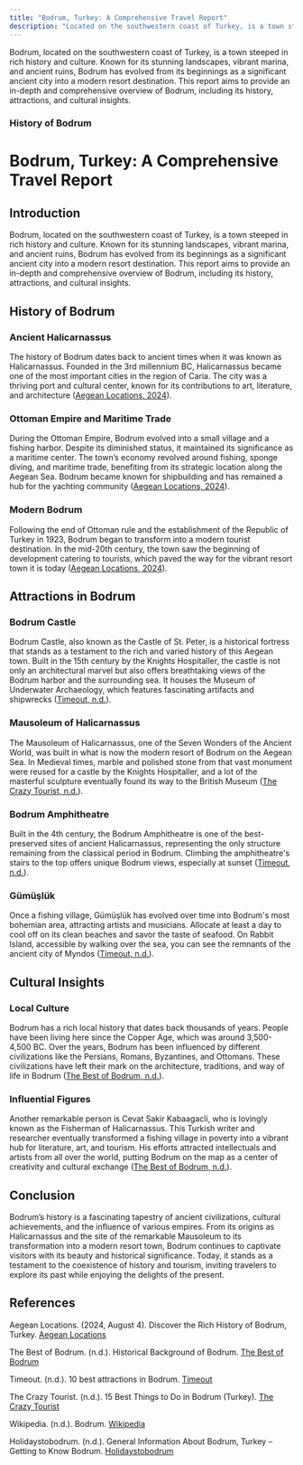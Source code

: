 ```yaml
---
title: "Bodrum, Turkey: A Comprehensive Travel Report"
description: "Located on the southwestern coast of Turkey, is a town steeped in rich history and culture new file."
---
```


Bodrum, located on the southwestern coast of Turkey, is a town steeped in rich history and culture. Known for its stunning landscapes, vibrant marina, and ancient ruins, Bodrum has evolved from its beginnings as a significant ancient city into a modern resort destination. This report aims to provide an in-depth and comprehensive overview of Bodrum, including its history, attractions, and cultural insights.

### History of Bodrum
 # Bodrum, Turkey: A Comprehensive Travel Report

## Introduction

Bodrum, located on the southwestern coast of Turkey, is a town steeped in rich history and culture. Known for its stunning landscapes, vibrant marina, and ancient ruins, Bodrum has evolved from its beginnings as a significant ancient city into a modern resort destination. This report aims to provide an in-depth and comprehensive overview of Bodrum, including its history, attractions, and cultural insights.

## History of Bodrum

### Ancient Halicarnassus

The history of Bodrum dates back to ancient times when it was known as Halicarnassus. Founded in the 3rd millennium BC, Halicarnassus became one of the most important cities in the region of Caria. The city was a thriving port and cultural center, known for its contributions to art, literature, and architecture ([Aegean Locations, 2024](https://aegeanlocations.com/2024/08/04/discover-the-rich-history-of-bodrum-turkey/)).

### Ottoman Empire and Maritime Trade

During the Ottoman Empire, Bodrum evolved into a small village and a fishing harbor. Despite its diminished status, it maintained its significance as a maritime center. The town’s economy revolved around fishing, sponge diving, and maritime trade, benefiting from its strategic location along the Aegean Sea. Bodrum became known for shipbuilding and has remained a hub for the yachting community ([Aegean Locations, 2024](https://aegeanlocations.com/2024/08/04/discover-the-rich-history-of-bodrum-turkey/)).

### Modern Bodrum

Following the end of Ottoman rule and the establishment of the Republic of Turkey in 1923, Bodrum began to transform into a modern tourist destination. In the mid-20th century, the town saw the beginning of development catering to tourists, which paved the way for the vibrant resort town it is today ([Aegean Locations, 2024](https://aegeanlocations.com/2024/08/04/discover-the-rich-history-of-bodrum-turkey/)).

## Attractions in Bodrum

### Bodrum Castle

Bodrum Castle, also known as the Castle of St. Peter, is a historical fortress that stands as a testament to the rich and varied history of this Aegean town. Built in the 15th century by the Knights Hospitaller, the castle is not only an architectural marvel but also offers breathtaking views of the Bodrum harbor and the surrounding sea. It houses the Museum of Underwater Archaeology, which features fascinating artifacts and shipwrecks ([Timeout, n.d.](https://www.timeout.com/turkiye/things-to-do/10-best-attractions-in-bodrum)).

### Mausoleum of Halicarnassus

The Mausoleum of Halicarnassus, one of the Seven Wonders of the Ancient World, was built in what is now the modern resort of Bodrum on the Aegean Sea. In Medieval times, marble and polished stone from that vast monument were reused for a castle by the Knights Hospitaller, and a lot of the masterful sculpture eventually found its way to the British Museum ([The Crazy Tourist, n.d.](https://www.thecrazytourist.com/15-best-things-to-do-in-bodrum-turkey/)).

### Bodrum Amphitheatre

Built in the 4th century, the Bodrum Amphitheatre is one of the best-preserved sites of ancient Halicarnassus, representing the only structure remaining from the classical period in Bodrum. Climbing the amphitheatre's stairs to the top offers unique Bodrum views, especially at sunset ([Timeout, n.d.](https://www.timeout.com/turkiye/things-to-do/10-best-attractions-in-bodrum)).

### Gümüşlük

Once a fishing village, Gümüşlük has evolved over time into Bodrum's most bohemian area, attracting artists and musicians. Allocate at least a day to cool off on its clean beaches and savor the taste of seafood. On Rabbit Island, accessible by walking over the sea, you can see the remnants of the ancient city of Myndos ([Timeout, n.d.](https://www.timeout.com/turkiye/things-to-do/10-best-attractions-in-bodrum)).

## Cultural Insights

### Local Culture

Bodrum has a rich local history that dates back thousands of years. People have been living here since the Copper Age, which was around 3,500-4,500 BC. Over the years, Bodrum has been influenced by different civilizations like the Persians, Romans, Byzantines, and Ottomans. These civilizations have left their mark on the architecture, traditions, and way of life in Bodrum ([The Best of Bodrum, n.d.](https://www.thebestofbodrum.com/historical-background-of-bodrum/)).

### Influential Figures

Another remarkable person is Cevat Sakir Kabaagacli, who is lovingly known as the Fisherman of Halicarnassus. This Turkish writer and researcher eventually transformed a fishing village in poverty into a vibrant hub for literature, art, and tourism. His efforts attracted intellectuals and artists from all over the world, putting Bodrum on the map as a center of creativity and cultural exchange ([The Best of Bodrum, n.d.](https://www.thebestofbodrum.com/historical-background-of-bodrum/)).

## Conclusion

Bodrum’s history is a fascinating tapestry of ancient civilizations, cultural achievements, and the influence of various empires. From its origins as Halicarnassus and the site of the remarkable Mausoleum to its transformation into a modern resort town, Bodrum continues to captivate visitors with its beauty and historical significance. Today, it stands as a testament to the coexistence of history and tourism, inviting travelers to explore its past while enjoying the delights of the present.

## References

Aegean Locations. (2024, August 4). Discover the Rich History of Bodrum, Turkey. [Aegean Locations](https://aegeanlocations.com/2024/08/04/discover-the-rich-history-of-bodrum-turkey/)

The Best of Bodrum. (n.d.). Historical Background of Bodrum. [The Best of Bodrum](https://www.thebestofbodrum.com/historical-background-of-bodrum/)

Timeout. (n.d.). 10 best attractions in Bodrum. [Timeout](https://www.timeout.com/turkiye/things-to-do/10-best-attractions-in-bodrum)

The Crazy Tourist. (n.d.). 15 Best Things to Do in Bodrum (Turkey). [The Crazy Tourist](https://www.thecrazytourist.com/15-best-things-to-do-in-bodrum-turkey/)

Wikipedia. (n.d.). Bodrum. [Wikipedia](https://en.wikipedia.org/wiki/Bodrum)

Holidaystobodrum. (n.d.). General Information About Bodrum, Turkey – Getting to Know Bodrum. [Holidaystobodrum](https://holidaystobodrum.com/about-bodrum/)